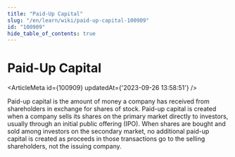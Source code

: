 ```yaml
---
title: "Paid-Up Capital"
slug: "/en/learn/wiki/paid-up-capital-100909"
id: "100909"
hide_table_of_contents: true
---
```



# Paid-Up Capital

<ArticleMeta id={100909} updatedAt={'2023-09-26 13:58:51'} />
<div className='border-solid border-b border-t-0 my-4 border-[var(--ifm-color-gray-300)]' />

Paid-up capital is the amount of money a company has received from shareholders in exchange for shares of stock. Paid-up capital is created when a company sells its shares on the primary market directly to investors, usually through an initial public offering (IPO). When shares are bought and sold among investors on the secondary market, no additional paid-up capital is created as proceeds in those transactions go to the selling shareholders, not the issuing company.
